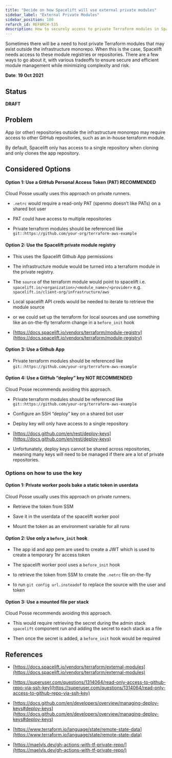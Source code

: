 ```yaml
---
title: "Decide on how Spacelift will use external private modules"
sidebar_label: "External Private Modules"
sidebar_position: 100
refarch_id: REFARCH-535
description: How to securely access to private Terraform modules in Spacelift
---
```


<Intro>
Sometimes there will be a need to host private Terraform modules that may exist outside the infrastructure monorepo. When this is the case, Spacelift needs access to these module registries or repositories. There are a few ways to go about it, with various tradeoffs to ensure secure and efficient module management while minimizing complexity and risk.
</Intro>

**Date**: **19 Oct 2021**

## Status

**DRAFT**

## Problem

App (or other) repositories outside the infrastructure monorepo may require access to other GitHub repositories, such as an in-house terraform module.

By default, Spacelift only has access to a single repository when cloning and only clones the app repository.

## Considered Options

#### Option 1: Use a GitHub Personal Access Token (PAT) **RECOMMENDED**

Cloud Posse usually uses this approach on private runners.

- `.netrc` would require a read-only PAT (spenmo doesn’t like PATs) on a shared bot user

- PAT could have access to multiple repositories

- Private terraform modules should be referenced like `git::https://github.com/your-org/terraform-aws-example`

#### Option 2: Use the Spacelift private module registry

- This uses the Spacelift Github App permissions

- The infrastructure module would be turned into a terraform module in the private registry.

- The `source` of the terraform module would point to spacelift i.e. `spacelift.io/<organization>/<module_name>/<provider>` e.g. `spacelift.io/client-org/infrastructure/aws`

- Local spacelift API creds would be needed to iterate to retrieve the module source

- or we could set up the terraform for local sources and use something like an on-the-fly terraform change in a `before_init` hook

- [https://docs.spacelift.io/vendors/terraform/module-registry](https://docs.spacelift.io/vendors/terraform/module-registry)

#### Option 3: Use a Github App

- Private terraform modules should be referenced like `git::https://github.com/your-org/terraform-aws-example`

#### Option 4: Use a GitHub “deploy” key **NOT RECOMMENDED**

Cloud Posse recommends avoiding this approach.

- Private terraform modules should be referenced like `git::https://github.com/your-org/terraform-aws-example`

- Configure an SSH “deploy” key on a shared bot user

- Deploy key will only have access to a single repository

- [https://docs.github.com/en/rest/deploy-keys](https://docs.github.com/en/rest/deploy-keys)

- Unfortunately, deploy keys cannot be shared across repositories, meaning many keys will need to be managed if there are a lot of private repositories.

### Options on how to use the key

#### Option 1: Private worker pools bake a static token in userdata

Cloud Posse usually uses this approach on private runners.

- Retrieve the token from SSM

- Save it in the userdata of the spacelift worker pool

- Mount the token as an environment variable for all runs

#### Option 2: Use only a `before_init` hook

- The app id and app pem are used to create a JWT which is used to create a temporary 1hr access token

- The spacelift worker pool uses a `before_init` hook

- to retrieve the token from SSM to create the `.netrc` file on-the-fly

- to run `git config url.insteadof` to replace the source with the user and token

#### Option 3: Use a mounted file per stack

Cloud Posse recommends avoiding this approach.

- This would require retrieving the secret during the admin stack `spacelift` component run and adding the secret to each stack as a file

- Then once the secret is added, a `before_init` hook would be required

## References

- [https://docs.spacelift.io/vendors/terraform/external-modules](https://docs.spacelift.io/vendors/terraform/external-modules)

- [https://superuser.com/questions/1314064/read-only-access-to-github-repo-via-ssh-key](https://superuser.com/questions/1314064/read-only-access-to-github-repo-via-ssh-key)

- [https://docs.github.com/en/developers/overview/managing-deploy-keys#deploy-keys](https://docs.github.com/en/developers/overview/managing-deploy-keys#deploy-keys)

- [https://www.terraform.io/language/state/remote-state-data](https://www.terraform.io/language/state/remote-state-data)

- [https://maelvls.dev/gh-actions-with-tf-private-repo/](https://maelvls.dev/gh-actions-with-tf-private-repo/)


